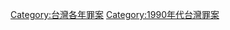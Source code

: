 {{Portal|台灣}}
{{Year by category
|m=1
|c=9
|d=9
|y=2
|cat=台灣罪案
|sortkey=Taiwan
|parent=1992年台灣案件
|subcat=1992年各國罪案
}}
[[Category:台灣各年罪案|Category:台灣各年罪案]]
[[Category:1990年代台灣罪案|Category:1990年代台灣罪案]]
